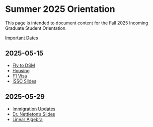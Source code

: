 # Summer 2025 Orientation 

This page is intended to document content for the Fall 2025 Incoming 
Graduate Student Orientation. 

[Important Dates](dates.html)

## 2025-05-15 {.unnumbered}

- [Fly to DSM](https://isustatistics.github.io/grad_orientation/ames.html#2)
- [Housing](https://isustatistics.github.io/grad_orientation/ames.html#21)
- [F1 Visa](https://isso.dso.iastate.edu/students/f-1-students/f-1-students-guide)
- [ISSO Slides](https://isustatistics.github.io/grad_orientation/files/ISSO_Graduate_Pre-Arrival_Slide.pptx)

## 2025-05-29 {.unnumbered}

- [Immigration Updates](https://isso.dso.iastate.edu/resources/immigration-updates)
- [Dr. Nettleton's Slides](https://isustatistics.github.io/grad_orientation/files/Nettleton%20Slides.pdf)
- [Linear Algebra](https://isustatistics.github.io/grad_orientation/files/StatLinearAlgebraIntro.pdf)

